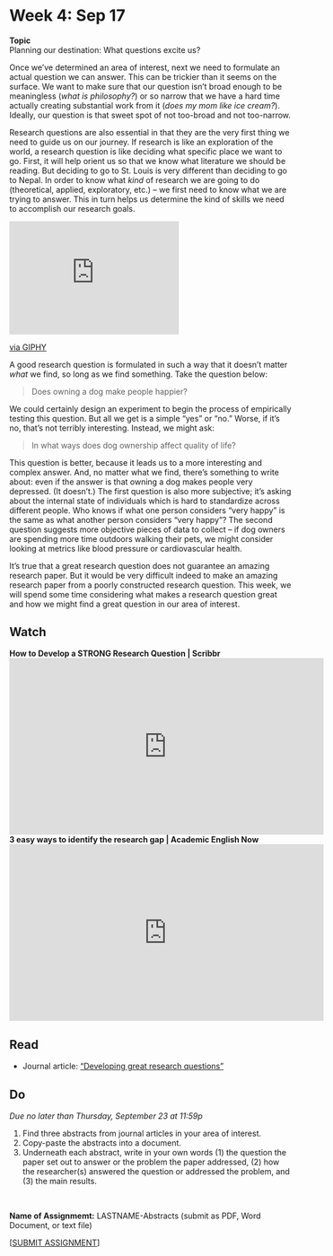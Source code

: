# Week 4: Sep 17

<div class="boxed" id="center">
**Topic**  
Planning our destination: What questions excite us?</div>

Once we've determined an area of interest, next we need to formulate an actual question we can answer. This can be trickier than it seems on the surface. We want to make sure that our question isn't broad enough to be meaningless (_what is philosophy?_) or so narrow that we have a hard time actually creating substantial work from it (_does my mom like ice cream?_). Ideally, our question is that sweet spot of not too-broad and not too-narrow.

Research questions are also essential in that they are the very first thing we need to guide us on our journey. If research is like an exploration of the world, a research question is like deciding what specific place we want to go. First, it will help orient us so that we know what literature we should be reading. But deciding to go to St. Louis is very different than deciding to go to Nepal. In order to know what _kind_ of research we are going to do (theoretical, applied, exploratory, etc.) -- we first need to know what we are trying to answer. This in turn helps us determine the kind of skills we need to accomplish our research goals. 

<div id="center">
<div style="width:60%;height:0;padding-bottom:40%;position:relative;"><iframe src="https://giphy.com/embed/7TkybIBHcnC8pviJXj" width="100%" height="100%" style="position:absolute" frameBorder="0" class="giphy-embed" allowFullScreen></iframe></div><p><a href="https://giphy.com/gifs/patriotact-netflix-hasan-minhaj-patriot-act-7TkybIBHcnC8pviJXj">via GIPHY</a></p>
</div>

A good research question is formulated in such a way that it doesn't matter _what_ we find, so long as we find something. Take the question below:

>Does owning a dog make people happier?

We could certainly design an experiment to begin the process of empirically testing this question. But all we get is a simple "yes" or "no." Worse, if it's no, that's not terribly interesting. Instead, we might ask:

>In what ways does dog ownership affect quality of life?

This question is better, because it leads us to a more interesting and complex answer. And, no matter what we find, there's something to write about: even if the answer is that owning a dog makes people very depressed. (It doesn't.) The first question is also more subjective; it's asking about the internal state of individuals which is hard to standardize across different people. Who knows if what one person considers "very happy" is the same as what another person considers "very happy"? The second question suggests more objective pieces of data to collect -- if dog owners are spending more time outdoors walking their pets, we might consider looking at metrics like blood pressure or cardiovascular health.

It's true that a great research question does not guarantee an amazing research paper. But it would be very difficult indeed to make an amazing research paper from a poorly constructed research question. This week, we will spend some time considering what makes a research question great and how we might find a great question in our area of interest.

## Watch 

**How to Develop a STRONG Research Question | Scribbr**  
<div class="youtube-video-container">
<iframe width="560" height="315" src="https://www.youtube.com/embed/71-GucBaM8U" title="YouTube video player" frameborder="0" allow="accelerometer; autoplay; clipboard-write; encrypted-media; gyroscope; picture-in-picture" allowfullscreen></iframe>
</div>

**3 easy ways to identify the research gap | Academic English Now**  
<div class="youtube-video-container">
<iframe width="560" height="315" src="https://www.youtube.com/embed/p2Tti_R_ADs" title="YouTube video player" frameborder="0" allow="accelerometer; autoplay; clipboard-write; encrypted-media; gyroscope; picture-in-picture" allowfullscreen></iframe>
</div>

## Read

+ Journal article: ["Developing great research questions"](https://uofi.box.com/s/16vllzjillhrgvg2j6yrhi2e88u3wyzz)

## Do

_Due no later than Thursday, September 23 at 11:59p_

1. Find three abstracts from journal articles in your area of interest.
2. Copy-paste the abstracts into a document.
3. Underneath each abstract, write in your own words (1) the question the paper set out to answer or the problem the paper addressed, (2) how the researcher(s) answered the question or addressed the problem, and (3) the main results.

\

**Name of Assignmemt:** LASTNAME-Abstracts (submit as PDF, Word Document, or text file)  

[[SUBMIT ASSIGNMENT](Assignm.uq3799pi3hemwqb5@u.box.com)]
 